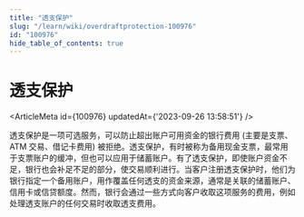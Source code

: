 ```yaml
---
title: "透支保护"
slug: "/learn/wiki/overdraftprotection-100976"
id: "100976"
hide_table_of_contents: true
---
```



# 透支保护

<ArticleMeta id={100976} updatedAt={'2023-09-26 13:58:51'} />
<div className='border-solid border-b border-t-0 my-4 border-[var(--ifm-color-gray-300)]' />

透支保护是一项可选服务，可以防止超出账户可用资金的银行费用 (主要是支票、ATM 交易、借记卡费用) 被拒绝。透支保护，有时被称为备用现金支票，最常用于支票账户的缓冲，但也可以应用于储蓄账户。有了透支保护，即使账户资金不足，银行也会补足不足的部分，使交易顺利进行。当客户注册透支保护时，他们为银行指定一个备用账户，用作覆盖任何透支的资金来源，通常是关联的储蓄账户、信用卡或信贷额度。然而，银行会通过一些方式向客户收取这项服务的费用，例如处理透支账户的任何交易时收取透支费用。
